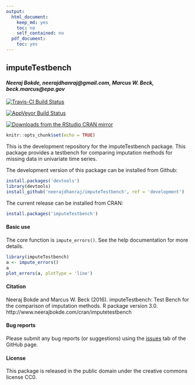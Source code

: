 ```yaml
---
output:
  html_document:
    keep_md: yes
    toc: no
    self_contained: no
  pdf_document:
    toc: yes
---
```


## imputeTestbench

#### *Neeraj Bokde, neerajdhanraj@gmail.com, Marcus W. Beck, beck.marcus@epa.gov*

[![Travis-CI Build Status](https://travis-ci.org/fawda123/imputeTestbench.svg?branch=master)](https://travis-ci.org/fawda123/imputeTestbench)

[![AppVeyor Build Status](https://ci.appveyor.com/api/projects/status/github/fawda123/imputeTestbench?branch=master&svg=true)](https://ci.appveyor.com/project/fawda123/imputeTestbench)

[![Downloads from the RStudio CRAN mirror](http://cranlogs.r-pkg.org/badges/grand-total/imputeTestbench)](https://CRAN.R-project.org/package=pkgname)

```r
knitr::opts_chunk$set(echo = TRUE)
```

This is the development repository for the imputeTestbench package.  This package provides a testbench for comparing imputation methods for missing data in univariate time series. 

The development version of this package can be installed from Github:

```r
install.packages('devtools')
library(devtools)
install_github('neerajdhanraj/imputeTestbench', ref = 'development')
```

The current release can be installed from CRAN:

```r
install.packages('imputeTestbench')
```

#### Basic use

The core function is `impute_errors()`.  See the help documentation for more details.

```r
library(imputeTestbench)
a <- impute_errors()
a
plot_errors(a, plotType = 'line')
```

#### Citation

Neeraj Bokde and Marcus W. Beck (2016). imputeTestbench: Test Bench for the comparison of imputation methods. R package version 3.0. http://www.neerajbokde.com/cran/imputetestbench

#### Bug reports 

Please submit any bug reports (or suggestions) using the [issues](https://github.com/neerajdhanraj/imputeTestbench/issues) tab of the GitHub page.

#### License

This package is released in the public domain under the creative commons license CC0.
